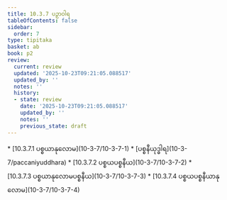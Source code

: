 ```yaml
---
title: 10.3.7 ပဉှာဝါရ
tableOfContents: false
sidebar:
  order: 7
type: tipitaka
basket: ab
book: p2
review:
  current: review
  updated: '2025-10-23T09:21:05.088517'
  updated_by: ''
  notes: ''
  history:
  - state: review
    date: '2025-10-23T09:21:05.088517'
    updated_by: ''
    notes: ''
    previous_state: draft
---
```



<ReviewStatus review={frontmatter.review} showDetails={true} />

<HypothesisAnnotation frontmatter={frontmatter} />

<DynamicBreadcrumb />



<TableOfContents book="p2" section="10.3.7">
* [10.3.7.1 ပစ္စယာနုလောမ](10-3-7/10-3-7-1)
* [ပစ္စနီယုဒ္ဓါရ](10-3-7/paccaniyuddhara)
* [10.3.7.2 ပစ္စယပစ္စနီယ](10-3-7/10-3-7-2)
* [10.3.7.3 ပစ္စယာနုလောမပစ္စနီယ](10-3-7/10-3-7-3)
* [10.3.7.4 ပစ္စယပစ္စနီယာနုလောမ](10-3-7/10-3-7-4)
</TableOfContents>